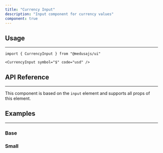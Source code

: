 ---
title: "Currency Input"
description: "Input component for currency values"
component: true
---

<ComponentExample name="currency-input-demo" />

## Usage

---

```tsx
import { CurrencyInput } from "@medusajs/ui"
```

```tsx
<CurrencyInput symbol="$" code="usd" />
```

## API Reference

---

This component is based on the `input` element and supports all props of this element.

<ComponentProps component="currency-input" />

## Examples

---

### Base

<ComponentExample name="currency-input-base" />

### Small

<ComponentExample name="currency-input-small" />